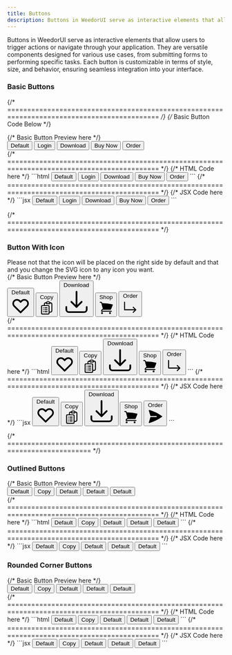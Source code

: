 ```yaml
---
title: Buttons
description: Buttons in WeedorUI serve as interactive elements that allow users to trigger actions or navigate through your application. They are versatile components designed for various use cases, from submitting forms to performing specific tasks. Each button is customizable in terms of style, size, and behavior, ensuring seamless integration into your interface. .
---
```



Buttons in WeedorUI serve as interactive elements that allow users to trigger actions or navigate through your application. They are versatile components designed for various use cases, from submitting forms to performing specific tasks. Each button is customizable in terms of style, size, and behavior, ensuring seamless integration into your interface.

### Basic Buttons

{/* ============================================================================================ */}
{/* Basic Button Code Below */}

<Tabs>
  {/* Basic Button Preview here */}
  <TabItem label="Preview">
    <div class="space-y-4 grid ">
      <div class="space-x-4">
        <button class="py-2 px-6 bg-[#ffd201] text-base rounded-md cursor-pointer hover:opacity-90">
          Default
        </button>
        <button class="py-2 px-6 bg-[#58c7f4] text-base rounded-md cursor-pointer hover:opacity-90">
          Login
        </button>
        <button class="py-2 px-6 bg-[#e779c0] text-base rounded-md cursor-pointer hover:opacity-90 inline-flex items-center gap-1">
          Download
        </button>
        <button class="py-2 px-6 bg-[#008081] text-base rounded-md cursor-pointer hover:opacity-90">
          Buy Now
        </button>
        <button class="py-2 px-6 bg-[#ee4740] text-base rounded-md cursor-pointer hover:opacity-90 inline-flex items-center gap-2">
          Order
        </button>
      </div>
    </div>
  </TabItem>
  {/* ============================================================================================ */}
  {/* HTML Code here */}
  <TabItem label="HTML">
    ```html
    <button class="py-2 px-6 bg-blue-600 text-base rounded-md cursor-pointer hover:opacity-90">
      Default
    </button>
    <button class="py-2 px-6 bg-[#58c7f4] text-base rounded-md cursor-pointer hover:opacity-90">
      Login
    </button>
    <button class="py-2 px-6 bg-[#e779c0] text-base rounded-md cursor-pointer hover:opacity-90">
      Download
    </button>
    <button class="py-2 px-6 bg-[#008081] text-base rounded-md cursor-pointer hover:opacity-90">
      Buy Now
    </button>
    <button class="py-2 px-6 bg-[#ee4740] text-base rounded-md cursor-pointer hover:opacity-90">
      Order
    </button>
    ```
  </TabItem>
  {/* ============================================================================================ */}
  {/* JSX Code here */}
  <TabItem label="JSX">
    ```jsx
    <button className="py-2 px-6 bg-blue-600 text-base rounded-md cursor-pointer hover:opacity-90">
      Default
    </button>
    <button className="py-2 px-6 bg-[#58c7f4] text-base rounded-md cursor-pointer hover:opacity-90">
      Login
    </button>
    <button className="py-2 px-6 bg-[#e779c0] text-base rounded-md cursor-pointer hover:opacity-90">
      Download
    </button>
    <button className="py-2 px-6 bg-[#008081] text-base rounded-md cursor-pointer hover:opacity-90">
      Buy Now
    </button>
    <button className="py-2 px-6 bg-[#ee4740] text-base rounded-md cursor-pointer hover:opacity-90 ">
      Order
    </button>
    ```
  </TabItem>
</Tabs>

{/* ============================================================================================ */}

### Button With Icon

<Aside type="note" title="Note">
  Please not that the icon will be placed on the right side by default and that
  and you change the SVG icon to any icon you want.
</Aside>

<Tabs>
  {/* Basic Button Preview here */}
  <TabItem label="Preview">
    <div class="space-y-4 grid ">
      <div class="space-x-4">
        <button class="py-2 px-6 bg-[#ffd201] text-base rounded-md cursor-pointer opacity-90 inline-flex items-center gap-2">
          <span>Default</span>
          <svg
            xmlns="http://www.w3.org/2000/svg"
            class="h-6 w-6"
            fill="none"
            viewBox="0 0 24 24"
            stroke="currentColor"
          >
            <path
              stroke-linecap="round"
              stroke-linejoin="round"
              stroke-width="2"
              d="M4.318 6.318a4.5 4.5 0 000 6.364L12 20.364l7.682-7.682a4.5 4.5 0 00-6.364-6.364L12 7.636l-1.318-1.318a4.5 4.5 0 00-6.364 0z"
            />
          </svg>
        </button>
        <button class="py-2 px-6 bg-[#58c7f4] text-base rounded-md cursor-pointer opacity-90 inline-flex items-center gap-2">
          <span>Copy</span>
            <svg xmlns="http://www.w3.org/2000/svg" fill="none" viewBox="0 0 24 24" stroke-width="1.5" stroke="currentColor" class="size-5">
              <path stroke-linecap="round" stroke-linejoin="round" d="M9 12h3.75M9 15h3.75M9 18h3.75m3 .75H18a2.25 2.25 0 0 0 2.25-2.25V6.108c0-1.135-.845-2.098-1.976-2.192a48.424 48.424 0 0 0-1.123-.08m-5.801 0c-.065.21-.1.433-.1.664 0 .414.336.75.75.75h4.5a.75.75 0 0 0 .75-.75 2.25 2.25 0 0 0-.1-.664m-5.8 0A2.251 2.251 0 0 1 13.5 2.25H15c1.012 0 1.867.668 2.15 1.586m-5.8 0c-.376.023-.75.05-1.124.08C9.095 4.01 8.25 4.973 8.25 6.108V8.25m0 0H4.875c-.621 0-1.125.504-1.125 1.125v11.25c0 .621.504 1.125 1.125 1.125h9.75c.621 0 1.125-.504 1.125-1.125V9.375c0-.621-.504-1.125-1.125-1.125H8.25ZM6.75 12h.008v.008H6.75V12Zm0 3h.008v.008H6.75V15Zm0 3h.008v.008H6.75V18Z" />
            </svg>
        </button>
        <button class="py-2 px-6 bg-[#e779c0] text-base rounded-md cursor-pointer opacity-90 inline-flex items-center gap-1">
          <span>Download</span>
            <svg xmlns="http://www.w3.org/2000/svg" viewBox="0 0 24 24" fill="currentColor" class="size-5">
              <path fill-rule="evenodd" d="M12 2.25a.75.75 0 0 1 .75.75v11.69l3.22-3.22a.75.75 0 1 1 1.06 1.06l-4.5 4.5a.75.75 0 0 1-1.06 0l-4.5-4.5a.75.75 0 1 1 1.06-1.06l3.22 3.22V3a.75.75 0 0 1 .75-.75Zm-9 13.5a.75.75 0 0 1 .75.75v2.25a1.5 1.5 0 0 0 1.5 1.5h13.5a1.5 1.5 0 0 0 1.5-1.5V16.5a.75.75 0 0 1 1.5 0v2.25a3 3 0 0 1-3 3H5.25a3 3 0 0 1-3-3V16.5a.75.75 0 0 1 .75-.75Z" clip-rule="evenodd" />
            </svg>
        </button>
        <button class="py-2 px-6 bg-[#008081] text-base rounded-md cursor-pointer opacity-90 inline-flex items-center gap-2">
            <span>Shop</span>
            <svg xmlns="http://www.w3.org/2000/svg" viewBox="0 0 24 24" fill="currentColor" class="size-5">
              <path d="M2.25 2.25a.75.75 0 0 0 0 1.5h1.386c.17 0 .318.114.362.278l2.558 9.592a3.752 3.752 0 0 0-2.806 3.63c0 .414.336.75.75.75h15.75a.75.75 0 0 0 0-1.5H5.378A2.25 2.25 0 0 1 7.5 15h11.218a.75.75 0 0 0 .674-.421 60.358 60.358 0 0 0 2.96-7.228.75.75 0 0 0-.525-.965A60.864 60.864 0 0 0 5.68 4.509l-.232-.867A1.875 1.875 0 0 0 3.636 2.25H2.25ZM3.75 20.25a1.5 1.5 0 1 1 3 0 1.5 1.5 0 0 1-3 0ZM16.5 20.25a1.5 1.5 0 1 1 3 0 1.5 1.5 0 0 1-3 0Z" />
            </svg>
        </button>
        <button class="py-2 px-6 bg-[#ee4740] text-base rounded-md cursor-pointer hover:opacity-90 inline-flex items-center gap-2">
          <span>Order</span>
        <svg xmlns="http://www.w3.org/2000/svg" viewBox="0 0 24 24" fill="currentColor" class="size-5">
          <path fill-rule="evenodd" d="M3.74 3.749a.75.75 0 0 1 .75.75V15h13.938l-2.47-2.47a.75.75 0 0 1 1.061-1.06l3.75 3.75a.75.75 0 0 1 0 1.06l-3.75 3.75a.75.75 0 0 1-1.06-1.06l2.47-2.47H3.738a.75.75 0 0 1-.75-.75V4.5a.75.75 0 0 1 .75-.751Z" clip-rule="evenodd" />
        </svg>
        </button>
      </div>
    </div>

  </TabItem>
{/* ============================================================================================ */}
{/* HTML Code here */}

  <TabItem label="HTML">
    ```html
    <button class="py-2 px-6 bg-[#ffd201] text-base rounded-md cursor-pointer opacity-90 inline-flex items-center gap-2">
          <span>Default</span>
          <svg
            xmlns="http://www.w3.org/2000/svg"
            class="h-6 w-6"
            fill="none"
            viewBox="0 0 24 24"
            stroke="currentColor"
          >
            <path
              stroke-linecap="round"
              stroke-linejoin="round"
              stroke-width="2"
              d="M4.318 6.318a4.5 4.5 0 000 6.364L12 20.364l7.682-7.682a4.5 4.5 0 00-6.364-6.364L12 7.636l-1.318-1.318a4.5 4.5 0 00-6.364 0z"
            />
          </svg>
        </button>
        <button class="py-2 px-6 bg-[#58c7f4] text-base rounded-md cursor-pointer opacity-90 inline-flex items-center gap-2">
          <span>Copy</span>
            <svg xmlns="http://www.w3.org/2000/svg" fill="none" viewBox="0 0 24 24" stroke-width="1.5" stroke="currentColor" class="size-5">
              <path stroke-linecap="round" stroke-linejoin="round" d="M9 12h3.75M9 15h3.75M9 18h3.75m3 .75H18a2.25 2.25 0 0 0 2.25-2.25V6.108c0-1.135-.845-2.098-1.976-2.192a48.424 48.424 0 0 0-1.123-.08m-5.801 0c-.065.21-.1.433-.1.664 0 .414.336.75.75.75h4.5a.75.75 0 0 0 .75-.75 2.25 2.25 0 0 0-.1-.664m-5.8 0A2.251 2.251 0 0 1 13.5 2.25H15c1.012 0 1.867.668 2.15 1.586m-5.8 0c-.376.023-.75.05-1.124.08C9.095 4.01 8.25 4.973 8.25 6.108V8.25m0 0H4.875c-.621 0-1.125.504-1.125 1.125v11.25c0 .621.504 1.125 1.125 1.125h9.75c.621 0 1.125-.504 1.125-1.125V9.375c0-.621-.504-1.125-1.125-1.125H8.25ZM6.75 12h.008v.008H6.75V12Zm0 3h.008v.008H6.75V15Zm0 3h.008v.008H6.75V18Z" />
            </svg>
        </button>
        <button class="py-2 px-6 bg-[#e779c0] text-base rounded-md cursor-pointer hover:opacity-90 inline-flex items-center gap-1">
             <span>Download</span>
                <svg xmlns="http://www.w3.org/2000/svg" viewBox="0 0 24 24" fill="currentColor" class="size-5">
                  <path fill-rule="evenodd" d="M12 2.25a.75.75 0 0 1 .75.75v11.69l3.22-3.22a.75.75 0 1 1 1.06 1.06l-4.5 4.5a.75.75 0 0 1-1.06 0l-4.5-4.5a.75.75 0 1 1 1.06-1.06l3.22 3.22V3a.75.75 0 0 1 .75-.75Zm-9 13.5a.75.75 0 0 1 .75.75v2.25a1.5 1.5 0 0 0 1.5 1.5h13.5a1.5 1.5 0 0 0 1.5-1.5V16.5a.75.75 0 0 1 1.5 0v2.25a3 3 0 0 1-3 3H5.25a3 3 0 0 1-3-3V16.5a.75.75 0 0 1 .75-.75Z" clip-rule="evenodd" />
                </svg>
        </button>
        <button class="py-2 px-6 bg-[#008081] text-base rounded-md cursor-pointer opacity-90 inline-flex items-center gap-2">
            <span>Shop</span>
            <svg xmlns="http://www.w3.org/2000/svg" viewBox="0 0 24 24" fill="currentColor" class="size-5">
              <path d="M2.25 2.25a.75.75 0 0 0 0 1.5h1.386c.17 0 .318.114.362.278l2.558 9.592a3.752 3.752 0 0 0-2.806 3.63c0 .414.336.75.75.75h15.75a.75.75 0 0 0 0-1.5H5.378A2.25 2.25 0 0 1 7.5 15h11.218a.75.75 0 0 0 .674-.421 60.358 60.358 0 0 0 2.96-7.228.75.75 0 0 0-.525-.965A60.864 60.864 0 0 0 5.68 4.509l-.232-.867A1.875 1.875 0 0 0 3.636 2.25H2.25ZM3.75 20.25a1.5 1.5 0 1 1 3 0 1.5 1.5 0 0 1-3 0ZM16.5 20.25a1.5 1.5 0 1 1 3 0 1.5 1.5 0 0 1-3 0Z" />
            </svg>
        </button>
        <button class="py-2 px-6 bg-[#ee4740] text-base rounded-md cursor-pointer hover:opacity-90  inline-flex items-center gap-2">
          <span>Order</span>
           <svg xmlns="http://www.w3.org/2000/svg" viewBox="0 0 24 24" fill="currentColor" class="size-6">
              <path fill-rule="evenodd" d="M3.74 3.749a.75.75 0 0 1 .75.75V15h13.938l-2.47-2.47a.75.75 0 0 1 1.061-1.06l3.75 3.75a.75.75 0 0 1 0 1.06l-3.75 3.75a.75.75 0 0 1-1.06-1.06l2.47-2.47H3.738a.75.75 0 0 1-.75-.75V4.5a.75.75 0 0 1 .75-.751Z" clip-rule="evenodd" />        
            </svg>
        </button>
    ```

  </TabItem>
{/* ============================================================================================ */}
{/* JSX Code here */}

  <TabItem label="JSX">
    ```jsx
     <button class="py-2 px-6 bg-[#ffd201] text-base rounded-md cursor-pointer opacity-90 inline-flex items-center gap-2">
          <span>Default</span>
          <svg
            xmlns="http://www.w3.org/2000/svg"
            class="h-6 w-6"
            fill="none"
            viewBox="0 0 24 24"
            stroke="currentColor"
          >
            <path
              stroke-linecap="round"
              stroke-linejoin="round"
              stroke-width="2"
              d="M4.318 6.318a4.5 4.5 0 000 6.364L12 20.364l7.682-7.682a4.5 4.5 0 00-6.364-6.364L12 7.636l-1.318-1.318a4.5 4.5 0 00-6.364 0z"
            />
          </svg>
        </button>
        <button class="py-2 px-6 bg-[#58c7f4] text-base rounded-md cursor-pointer opacity-90 inline-flex items-center gap-2">
          <span>Copy</span>
            <svg xmlns="http://www.w3.org/2000/svg" fill="none" viewBox="0 0 24 24" stroke-width="1.5" stroke="currentColor" class="size-5">
              <path stroke-linecap="round" stroke-linejoin="round" d="M9 12h3.75M9 15h3.75M9 18h3.75m3 .75H18a2.25 2.25 0 0 0 2.25-2.25V6.108c0-1.135-.845-2.098-1.976-2.192a48.424 48.424 0 0 0-1.123-.08m-5.801 0c-.065.21-.1.433-.1.664 0 .414.336.75.75.75h4.5a.75.75 0 0 0 .75-.75 2.25 2.25 0 0 0-.1-.664m-5.8 0A2.251 2.251 0 0 1 13.5 2.25H15c1.012 0 1.867.668 2.15 1.586m-5.8 0c-.376.023-.75.05-1.124.08C9.095 4.01 8.25 4.973 8.25 6.108V8.25m0 0H4.875c-.621 0-1.125.504-1.125 1.125v11.25c0 .621.504 1.125 1.125 1.125h9.75c.621 0 1.125-.504 1.125-1.125V9.375c0-.621-.504-1.125-1.125-1.125H8.25ZM6.75 12h.008v.008H6.75V12Zm0 3h.008v.008H6.75V15Zm0 3h.008v.008H6.75V18Z" />
            </svg>
        </button>
        <button class="py-2 px-6 bg-[#e779c0] text-base rounded-md cursor-pointer hover:opacity-90 inline-flex items-center gap-1">
            <span>Download</span>
            <svg xmlns="http://www.w3.org/2000/svg" viewBox="0 0 24 24" fill="currentColor" class="size-5">
              <path fill-rule="evenodd" d="M12 2.25a.75.75 0 0 1 .75.75v11.69l3.22-3.22a.75.75 0 1 1 1.06 1.06l-4.5 4.5a.75.75 0 0 1-1.06 0l-4.5-4.5a.75.75 0 1 1 1.06-1.06l3.22 3.22V3a.75.75 0 0 1 .75-.75Zm-9 13.5a.75.75 0 0 1 .75.75v2.25a1.5 1.5 0 0 0 1.5 1.5h13.5a1.5 1.5 0 0 0 1.5-1.5V16.5a.75.75 0 0 1 1.5 0v2.25a3 3 0 0 1-3 3H5.25a3 3 0 0 1-3-3V16.5a.75.75 0 0 1 .75-.75Z" clip-rule="evenodd" />
            </svg>
        </button>
        <button class="py-2 px-6 bg-[#008081] text-base rounded-md cursor-pointer opacity-90 inline-flex items-center gap-2">
            <span>Shop</span>
            <svg xmlns="http://www.w3.org/2000/svg" viewBox="0 0 24 24" fill="currentColor" class="size-5">
              <path d="M2.25 2.25a.75.75 0 0 0 0 1.5h1.386c.17 0 .318.114.362.278l2.558 9.592a3.752 3.752 0 0 0-2.806 3.63c0 .414.336.75.75.75h15.75a.75.75 0 0 0 0-1.5H5.378A2.25 2.25 0 0 1 7.5 15h11.218a.75.75 0 0 0 .674-.421 60.358 60.358 0 0 0 2.96-7.228.75.75 0 0 0-.525-.965A60.864 60.864 0 0 0 5.68 4.509l-.232-.867A1.875 1.875 0 0 0 3.636 2.25H2.25ZM3.75 20.25a1.5 1.5 0 1 1 3 0 1.5 1.5 0 0 1-3 0ZM16.5 20.25a1.5 1.5 0 1 1 3 0 1.5 1.5 0 0 1-3 0Z" />
            </svg>
        </button>
        <button class="py-2 px-6 bg-[#ee4740] text-base rounded-md cursor-pointer hover:opacity-90  inline-flex items-center gap-2">
          <span>Order</span> 
            <svg xmlns="http://www.w3.org/2000/svg" viewBox="0 0 24 24" fill="currentColor" class="size-6">
              <path d="M3.478 2.404a.75.75 0 0 0-.926.941l2.432 7.905H13.5a.75.75 0 0 1 0 1.5H4.984l-2.432 7.905a.75.75 0 0 0 .926.94 60.519 60.519 0 0 0 18.445-8.986.75.75 0 0 0 0-1.218A60.517 60.517 0 0 0 3.478 2.404Z" />
            </svg>
        </button>
    ```
  </TabItem>
</Tabs>

{/* =========================================================================== */}

### Outlined Buttons

<Tabs>
  {/* Basic Button Preview here */}
  <TabItem label="Preview">
    <div class="space-y-4 grid ">
      <div class="space-x-4">
        <button class="py-2 px-6 bg-transparent border border-green-500 hover:bg-green-500 hover:text-black hover:border-transparent text-base rounded-md cursor-pointer">
          Default
        </button>
        <button class="py-2 px-6 bg-transparent border border-[#58c7f4] hover:bg-[#58c7f4] hover:border-transparent text-base rounded-md cursor-pointer">
          Copy
        </button>
        <button class="py-2 px-6 bg-transparent border border-[#ee4740] hover:bg-[#ee4740] hover:border-transparent text-base rounded-md cursor-pointer">
          Default
        </button>
        <button class="py-2 px-6 bg-transparent border border-[#154468] hover:bg-[#154468] hover:border-transparent hover:text-white text-base rounded-md cursor-pointer">
          Default
        </button>
        <button class="py-2 px-6 bg-transparent border border-pink-500 hover:bg-pink-500 hover:border-transparent hover:text-white text-base rounded-md cursor-pointer">
          Default
        </button>
      </div>
    </div>

  </TabItem>
{/* ============================================================================================ */}
{/* HTML Code here */}

  <TabItem label="HTML">
    ```html
        <button class="py-2 px-6 bg-transparent border border-green-500 hover:bg-green-500 hover:border-transparent hover:text-black text-base rounded-md cursor-pointer">
          Default
        </button>
        <button class="py-2 px-6 bg-transparent border border-[#58c7f4] hover:bg-[#58c7f4] hover:border-transparent text-base rounded-md cursor-pointer">
          Copy
        </button>
        <button class="py-2 px-6 bg-transparent border border-[#ee4740] hover:bg-[#ee4740] hover:border-transparent text-base rounded-md cursor-pointer">
          Default
        </button>
        <button class="py-2 px-6 bg-transparent border border-[#154468] hover:bg-[#154468] hover:border-transparent hover:text-white text-base rounded-md cursor-pointer">
          Default
        </button>
        <button class="py-2 px-6 bg-transparent border border-pink-500 hover:bg-pink-500 hover:border-transparent hover:text-white text-base rounded-md cursor-pointer">
          Default
        </button>    
    ```

  </TabItem>
{/* ============================================================================================ */}
{/* JSX Code here */}

  <TabItem label="JSX">
    ```jsx
     <button class="py-2 px-6 bg-transparent border border-green-500 hover:bg-green-500 hover:border-transparent hover:text-black text-base rounded-md cursor-pointer">
          Default
        </button>
        <button class="py-2 px-6 bg-transparent border border-[#58c7f4] hover:bg-[#58c7f4] hover:border-transparent text-base rounded-md cursor-pointer">
          Copy
        </button>
        <button class="py-2 px-6 bg-transparent border border-[#ee4740] hover:bg-[#ee4740] hover:border-transparent text-base rounded-md cursor-pointer">
          Default
        </button>
        <button class="py-2 px-6 bg-transparent border border-[#154468] hover:bg-[#154468] hover:border-transparent hover:text-white text-base rounded-md cursor-pointer">
          Default
        </button>
        <button class="py-2 px-6 bg-transparent border border-pink-500 hover:bg-pink-500 hover:border-transparent hover:text-white text-base rounded-md cursor-pointer">
          Default
        </button>    
    ```
  </TabItem>
</Tabs>

### Rounded Corner Buttons

<Tabs>
  {/* Basic Button Preview here */}
  <TabItem label="Preview">
    <div class="space-y-4 grid ">
      <div class="space-x-4">
        <button class="py-2 px-6 bg-transparent border border-green-500 hover:bg-green-500 hover:text-black hover:border-transparent text-base rounded-full  cursor-pointer">
          Default
        </button>
        <button class="py-2 px-6 bg-transparent border border-[#58c7f4] hover:bg-[#58c7f4] hover:border-transparent text-base rounded-full  cursor-pointer">
          Copy
        </button>
        <button class="py-2 px-6 bg-transparent border border-[#ee4740] hover:bg-[#ee4740] hover:border-transparent text-base rounded-full  cursor-pointer">
          Default
        </button>
        <button class="py-2 px-6 bg-transparent border border-[#154468] hover:bg-[#154468] hover:border-transparent hover:text-white text-base rounded-full  cursor-pointer">
          Default
        </button>
        <button class="py-2 px-6 bg-transparent border border-pink-500 hover:bg-pink-500 hover:border-transparent hover:text-white text-base rounded-full  cursor-pointer">
          Default
        </button>
      </div>
    </div>

  </TabItem>
{/* ============================================================================================ */}
{/* HTML Code here */}

  <TabItem label="HTML">
    ```html
        <button class="py-2 px-6 bg-transparent border border-green-500 hover:bg-green-500 hover:border-transparent hover:text-black text-base rounded-full  cursor-pointer">
          Default
        </button>
        <button class="py-2 px-6 bg-transparent border border-[#58c7f4] hover:bg-[#58c7f4] hover:border-transparent text-base rounded-full  cursor-pointer">
          Copy
        </button>
        <button class="py-2 px-6 bg-transparent border border-[#ee4740] hover:bg-[#ee4740] hover:border-transparent text-base rounded-full  cursor-pointer">
          Default
        </button>
        <button class="py-2 px-6 bg-transparent border border-[#154468] hover:bg-[#154468] hover:border-transparent hover:text-white text-base rounded-full  cursor-pointer">
          Default
        </button>
        <button class="py-2 px-6 bg-transparent border border-pink-500 hover:bg-pink-500 hover:border-transparent hover:text-white text-base rounded-full  cursor-pointer">
          Default
        </button>    
    ```

  </TabItem>
{/* ============================================================================================ */}
{/* JSX Code here */}

  <TabItem label="JSX">
    ```jsx
     <button class="py-2 px-6 bg-transparent border border-green-500 hover:bg-green-500 hover:border-transparent hover:text-black text-base rounded-full  cursor-pointer">
          Default
        </button>
        <button class="py-2 px-6 bg-transparent border border-[#58c7f4] hover:bg-[#58c7f4] hover:border-transparent text-base rounded-full  cursor-pointer">
          Copy
        </button>
        <button class="py-2 px-6 bg-transparent border border-[#ee4740] hover:bg-[#ee4740] hover:border-transparent text-base rounded-full  cursor-pointer">
          Default
        </button>
        <button class="py-2 px-6 bg-transparent border border-[#154468] hover:bg-[#154468] hover:border-transparent hover:text-white text-base rounded-full  cursor-pointer">
          Default
        </button>
        <button class="py-2 px-6 bg-transparent border border-pink-500 hover:bg-pink-500 hover:border-transparent hover:text-white text-base rounded-full  cursor-pointer">
          Default
        </button>    
    ```
  </TabItem>
</Tabs>
